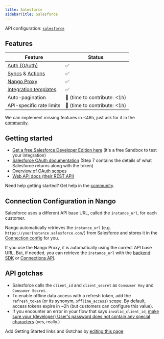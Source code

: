 ```yaml
---
title: Salesforce
sidebarTitle: Salesforce
---
```


API configuration: [`salesforce`](https://nango.dev/providers.yaml)

## Features

| Feature                                                                          | Status                          |
| -------------------------------------------------------------------------------- | ------------------------------- |
| [Auth (OAuth)](/guides/oauth)                                                      | ✅                              |
| [Syncs](/guides/sync) & [Actions](/guides/action)                                                              | ✅                              |
| [Nango Proxy](/guides/proxy)                          | ✅   |
| [Integration templates](/integration-templates/overview)                          | ✅   |
| Auto-pagination                     | 🚫 (time to contribute: &lt;1h) |
| API-specific rate limits | 🚫 (time to contribute: &lt;1h) |

<Tip>We can implement missing features in &lt;48h, just ask for it in the [community](https://nango.dev/slack).</Tip>

## Getting started

-   [Get a free Salesforce Developer Edition here](https://developer.salesforce.com/free-trials) (it's a free Sandbox to test your integration)
-   [Salesforce OAuth documentation](https://help.salesforce.com/s/articleView?id=sf.remoteaccess_authorization_code_credentials_flow.htm&type=5) (Step 7 contains the details of what Salesforce returns along with the token)
-   [Overview of OAuth scopes](https://help.salesforce.com/s/articleView?id=sf.connected_app_create_api_integration.htm&type=5)
-   [Web API docs (their REST API)](https://developer.salesforce.com/docs/atlas.en-us.api_rest.meta/api_rest/intro_rest_resources.html)

<Tip>Need help getting started? Get help in the [community](https://nango.dev/slack).</Tip>

## Connection Configuration in Nango

Salesforce uses a different API base URL, called the `instance_url`, for each customer.

Nango automatically retrieves the `instance_url` (e.g. `https://yourInstance.salesforce.com/`) from Salesforce and stores it in the [Connection config](/guides/advanced-auth#automatically-retrieved-connection-configuration) for you.

If you use the Nango Proxy, it is automatically using the correct API base URL. But, if needed, you can retrieve the `instance_url` with the [backend SDK](sdks/node#retrieve-api-credentials) or [Connections API](api-reference/connection/get).

## API gotchas

-   Salesforce calls the `client_id` and `client_secret` as `Consumer Key` and `Consumer Secret`.
-   To enable offline data access with a refresh token, add the `refresh_token` (or its synonym, `offline_access`) scope. By default, access tokens expire in ~2h (but customers can configure this value).
-   If you encounter an error in your flow that says `invalid_client_id`, [make sure your (developer) User's password does not contain any special characters](https://developer.salesforce.com/forums/?id=906F00000009ABLIA2) (yes, really.)

<Note>Add Getting Started links and Gotchas by [editing this page](https://github.com/nangohq/nango/tree/master/docs-v2/integrations/all/salesforce.mdx)</Note>
